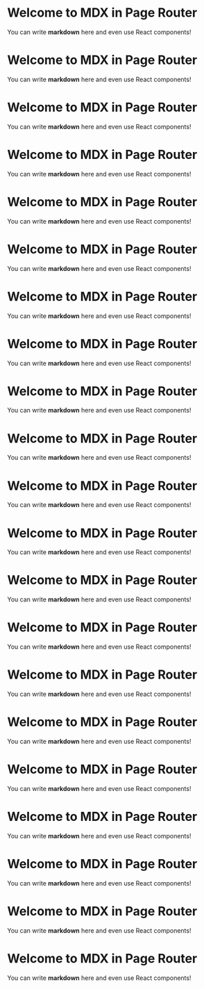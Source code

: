 
# Welcome to MDX in Page Router

You can write **markdown** here and even use React components!

# Welcome to MDX in Page Router

You can write **markdown** here and even use React components!

# Welcome to MDX in Page Router

You can write **markdown** here and even use React components!

# Welcome to MDX in Page Router

You can write **markdown** here and even use React components!

# Welcome to MDX in Page Router

You can write **markdown** here and even use React components!

# Welcome to MDX in Page Router

You can write **markdown** here and even use React components!

# Welcome to MDX in Page Router

You can write **markdown** here and even use React components!

# Welcome to MDX in Page Router

You can write **markdown** here and even use React components!

# Welcome to MDX in Page Router

You can write **markdown** here and even use React components!

# Welcome to MDX in Page Router

You can write **markdown** here and even use React components!

# Welcome to MDX in Page Router

You can write **markdown** here and even use React components!

# Welcome to MDX in Page Router

You can write **markdown** here and even use React components!

# Welcome to MDX in Page Router

You can write **markdown** here and even use React components!

# Welcome to MDX in Page Router

You can write **markdown** here and even use React components!

# Welcome to MDX in Page Router

You can write **markdown** here and even use React components!

# Welcome to MDX in Page Router

You can write **markdown** here and even use React components!

# Welcome to MDX in Page Router

You can write **markdown** here and even use React components!

# Welcome to MDX in Page Router

You can write **markdown** here and even use React components!

# Welcome to MDX in Page Router

You can write **markdown** here and even use React components!

# Welcome to MDX in Page Router

You can write **markdown** here and even use React components!

# Welcome to MDX in Page Router

You can write **markdown** here and even use React components!
